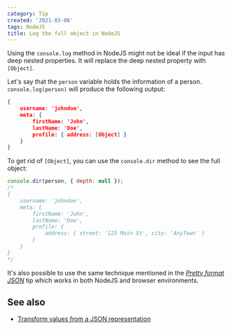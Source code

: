 ```yaml
---
category: Tip
created: '2021-03-06'
tags: NodeJS
title: Log the full object in NodeJS
---
```


Using the `console.log` method in NodeJS might not be ideal if the input has deep nested properties. It will replace the deep nested property with `[Object]`.

Let's say that the `person` variable holds the information of a person. `console.log(person)` will produce the following output:

```json
{
    username: 'johndoe',
    meta: {
        firstName: 'John',
        lastName: 'Doe',
        profile: { address: [Object] }
    }
}
```

To get rid of `[Object]`, you can use the `console.dir` method to see the full object:

```js
console.dir(person, { depth: null });
/*
{
    username: 'johndoe',
    meta: {
        firstName: 'John',
        lastName: 'Doe',
        profile: {
            address: { street: '123 Main St', city: 'AnyTown' }
        }
    }
}
*/
```

It's also possible to use the same technique mentioned in the [_Pretty format JSON_](https://phuoc.ng/collection/tips/pretty-format-json/) tip which works in both NodeJS and browser environments.

## See also

-   [Transform values from a JSON representation](https://phuoc.ng/collection/tips/transform-values-from-a-json-representation/)

